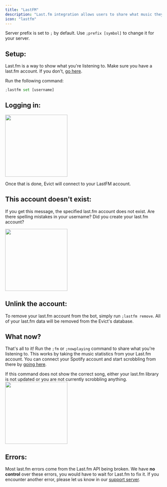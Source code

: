 ```yaml
---
title: "LastFM"
description: "Last.fm integration allows users to share what music they are listening to, get statistics on their listening habits, and more."
icon: "lastfm"
---
```


<Info>Server prefix is set to `;` by default. Use `;prefix [symbol]` to change it for your server.</Info>

## Setup:

Last.fm is a way to show what you're listening to. Make sure you have a last.fm account. If you don't, [go here](https://last.fm/join).

Run the following command:

```py
;lastfm set [username]
```

## Logging in:

<img height="200" src="/images/lastfm/gS6Mre.png" />

Once that is done, Evict will connect to your LastFM account.

## This account doesn't exist:

If you get this message, the specified last.fm account does not exist. Are there spelling mistakes in your username? Did you create your last.fm account?

<img height="200" src="/images/lastfm/iBfUMS.png" />

## Unlink the account:
To remove your last.fm account from the bot, simply run ``;lastfm remove``. All of your last.fm data will be removed from the Evict's database.

## What now?
That's all to it! Run the ``;fm`` or ``;nowplaying`` command to share what you're listening to. This works by taking the music statistics from your Last.fm account. You can connect your Spotify account and start scrobbling from there by [going here](https://last.fm/settings/applications).

<Info>If this command does not show the correct song, either your last.fm library is not updated or you are not currently scrobbling anything.</Info>
<img height="200" src="/images/lastfm/MAoY7k.png" />

## Errors:
Most last.fm errors come from the Last.fm API being broken. We have **no control** over these errors, you would have to wait for Last.fm to fix it. If you encounter another error, please let us know in our [support server](https://discord.gg/evict).
